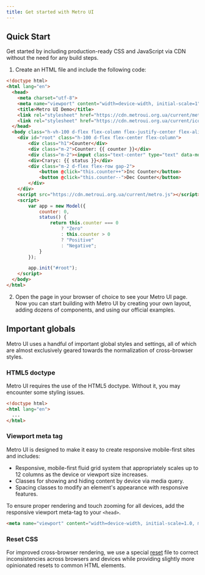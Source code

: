 ```yaml
---
title: Get started with Metro UI
---
```



<Leader content="Metro UI is a free, open source, html-first toolkit for developing websites with HTML, CSS, and JS!"/>

## Quick Start

<CodepenButton user="olton" id="ZYzmPNp" style="margin: 1rem 0;"/>

Get started by including production-ready CSS and JavaScript via CDN without the need for any build steps.

1. Create an HTML file and include the following code:

```html title="index.html" {1, 5, 7, 8, 13}
<!doctype html>
<html lang="en">
  <head>
    <meta charset="utf-8">
    <meta name="viewport" content="width=device-width, initial-scale=1">
    <title>Metro UI Demo</title>
    <link rel="stylesheet" href="https://cdn.metroui.org.ua/current/metro.css">
    <link rel="stylesheet" href="https://cdn.metroui.org.ua/current/icons.css">
  </head>
  <body class="h-vh-100 d-flex flex-column flex-justify-center flex-align-center">
    <div id="root" class="h-100 d-flex flex-center flex-column">
        <div class="h1">Counter</div>
        <div class="m-2">Counter: {{ counter }}</div>
        <div class="m-2"><input class="text-center" type="text" data-model="counter"></div>
        <div>Статус: {{ status }}</div>
        <div class="m-2 d-flex flex-row gap-2">
            <button @click="this.counter++">Inc Counter</button>
            <button @click="this.counter--">Dec Counter</button>
        </div>
    </div>
    <script src="https://cdn.metroui.org.ua/current/metro.js"></script>
    <script>
        var app = new Model({
            counter: 0,
            status() {
                return this.counter === 0
                    ? "Zero"
                    : this.counter > 0
                    ? "Positive"
                    : "Negative";
            }
        });

        app.init("#root");
    </script>
  </body>
</html>
```

2. Open the page in your browser of choice to see your Metro UI page. Now you can start building with Metro UI by creating your own layout, adding dozens of components, and using our official examples.

## Important globals

Metro UI uses a handful of important global styles and settings, all of which are almost exclusively geared towards the normalization of cross-browser styles.

### HTML5 doctype

Metro UI requires the use of the HTML5 doctype. Without it, you may encounter some styling issues.

```html
<!doctype html>
<html lang="en">
  ...
</html>
```

### Viewport meta tag

Metro UI is designed to make it easy to create responsive mobile-first sites and includes: 

+ Responsive, mobile-first fluid grid system that appropriately scales up to 12 columns as the device or viewport size increases.
+ Classes for showing and hiding content by device via media query.
+ Spacing classes to modify an element's appearance with responsive features.

To ensure proper rendering and touch zooming for all devices, add the responsive viewport meta-tag to your `<head>`.

```html
<meta name="viewport" content="width=device-width, initial-scale=1.0, maximum-scale=1.0, user-scalable=no">
```

### Reset CSS
For improved cross-browser rendering, we use a special [reset](https://github.com/olton/metroui/blob/master/source/reset/reset.less) file to correct inconsistencies across browsers and devices while providing slightly more opinionated resets to common HTML elements.